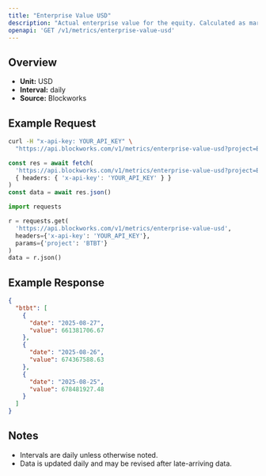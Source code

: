 ```yaml
---
title: "Enterprise Value USD"
description: "Actual enterprise value for the equity. Calculated as market cap - liabilities + assets"
openapi: 'GET /v1/metrics/enterprise-value-usd'
---
```


## Overview

- **Unit:** USD
- **Interval:** daily
- **Source:** Blockworks

## Example Request

<CodeGroup>

```bash cURL
curl -H "x-api-key: YOUR_API_KEY" \
  "https://api.blockworks.com/v1/metrics/enterprise-value-usd?project=BTBT"
```

```typescript TypeScript
const res = await fetch(
  'https://api.blockworks.com/v1/metrics/enterprise-value-usd?project=BTBT',
  { headers: { 'x-api-key': 'YOUR_API_KEY' } }
)
const data = await res.json()
```

```python Python
import requests

r = requests.get(
  'https://api.blockworks.com/v1/metrics/enterprise-value-usd',
  headers={'x-api-key': 'YOUR_API_KEY'},
  params={'project': 'BTBT'}
)
data = r.json()
```

</CodeGroup>

## Example Response

```json
{
  "btbt": [
    {
      "date": "2025-08-27",
      "value": 661381706.67
    },
    {
      "date": "2025-08-26",
      "value": 674367588.63
    },
    {
      "date": "2025-08-25",
      "value": 678481927.48
    }
  ]
}
```

## Notes
- Intervals are daily unless otherwise noted.
- Data is updated daily and may be revised after late-arriving data.
